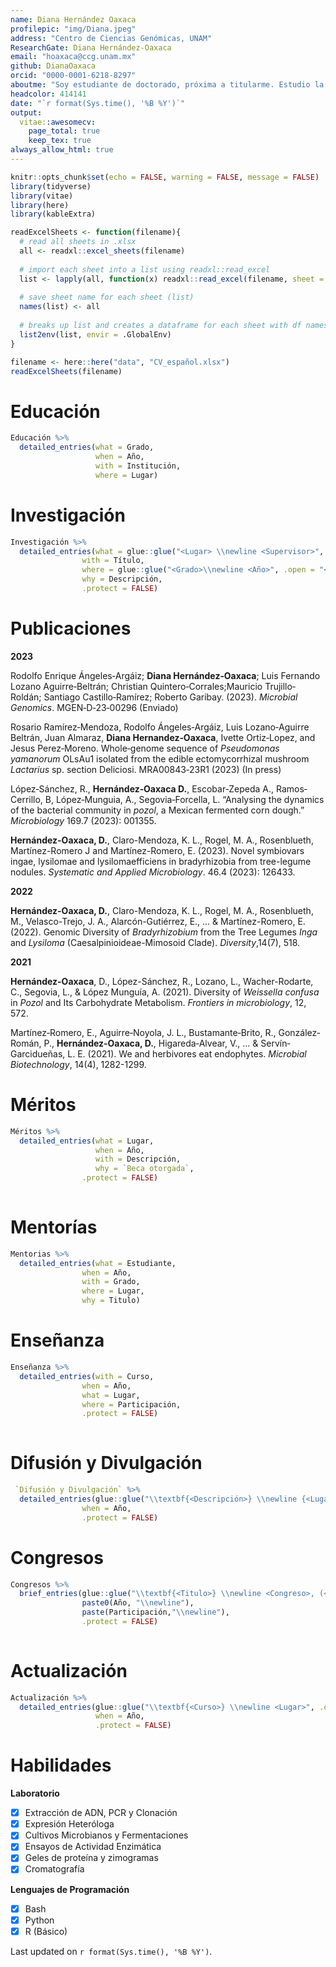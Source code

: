```yaml
---
name: Diana Hernández Oaxaca
profilepic: "img/Diana.jpeg"
address: "Centro de Ciencias Genómicas, UNAM"
ResearchGate: Diana Hernández-Oaxaca
email: "hoaxaca@ccg.unam.mx"
github: DianaOaxaca
orcid: "0000-0001-6218-8297"
aboutme: "Soy estudiante de doctorado, próxima a titularme. Estudio la simbiosis especialista y generalista entre bacterias y sus hospederos: plantas o animales. Me apasiona estudiar microbiología, bioquímica y ciencias ómicas. \n Disfruto de aprender y enseñar, por eso participo activamente tomando, dando y apoyando en cursos y asesorías"
headcolor: 414141
date: "`r format(Sys.time(), '%B %Y')`"
output: 
  vitae::awesomecv:
    page_total: true
    keep_tex: true
always_allow_html: true
---
```


```r
knitr::opts_chunk$set(echo = FALSE, warning = FALSE, message = FALSE)
library(tidyverse)
library(vitae)
library(here)
library(kableExtra)
```

```r
readExcelSheets <- function(filename){
  # read all sheets in .xlsx 
  all <- readxl::excel_sheets(filename)
  
  # import each sheet into a list using readxl::read_excel
  list <- lapply(all, function(x) readxl::read_excel(filename, sheet = x))
  
  # save sheet name for each sheet (list)
  names(list) <- all
  
  # breaks up list and creates a dataframe for each sheet with df names matching sheet names
  list2env(list, envir = .GlobalEnv)
}
```

```r
filename <- here::here("data", "CV_español.xlsx")
readExcelSheets(filename)
```

# Educación

```r
Educación %>% 
  detailed_entries(what = Grado,
                   when = Año,
                   with = Institución,
                   where = Lugar)
```

# Investigación

```r
Investigación %>% 
  detailed_entries(what = glue::glue("<Lugar> \\newline <Supervisor>", .open = "<", .close = ">"),
                with = Título,
                where = glue::glue("<Grado>\\newline <Año>", .open = "<", .close = ">"),
                why = Descripción,
                .protect = FALSE)
```


# Publicaciones

\footnotesize
\setlength{\leftskip}{0cm}
**2023**

\setlength{\leftskip}{1cm}
Rodolfo Enrique Ángeles‐Argáiz; **Diana Hernández‐Oaxaca**; Luis Fernando Lozano Aguirre‐Beltrán; Christian Quintero‐Corrales;Mauricio Trujillo‐Roldán; Santiago Castillo‐Ramírez; Roberto Garibay. (2023). *Microbial Genomics*. MGEN‐D‐23‐00296 (Enviado)

Rosario Ramírez‐Mendoza, Rodolfo Ángeles‐Argáiz, Luis Lozano‐Aguirre Beltrán, Juan Almaraz, **Diana Hernandez‐Oaxaca**, Ivette Ortiz‐Lopez, and Jesus Perez‐Moreno. Whole‐genome sequence of *Pseudomonas yamanorum* OLsAu1 isolated from the edible ectomycorrhizal mushroom *Lactarius* sp. section Deliciosi. MRA00843‐23R1 (2023) (In press)

López‐Sánchez, R., **Hernández‐Oaxaca D.**, Escobar‐Zepeda A., Ramos‐Cerrillo, B, López‐Munguia, A., Segovia‐Forcella, L. “Analysing the dynamics of the bacterial community in *pozol*, a Mexican fermented corn dough.” *Microbiology* 169.7 (2023): 001355.

**Hernández-Oaxaca, D.**, Claro-Mendoza, K. L., Rogel, M. A., Rosenblueth, Martínez-Romero J and Martínez-Romero, E. (2023). Novel symbiovars ingae, lysilomae and lysilomaefficiens in bradyrhizobia from tree-legume nodules. *Systematic and Applied Microbiology*. 46.4 (2023): 126433.


\setlength{\leftskip}{0cm}
**2022**

\setlength{\leftskip}{1cm}
**Hernández-Oaxaca, D.**, Claro-Mendoza, K. L., Rogel, M. A., Rosenblueth, M., Velasco-Trejo, J. A., Alarcón-Gutiérrez, E., ... & Martínez-Romero, E. (2022). Genomic Diversity of *Bradyrhizobium* from the Tree Legumes *Inga* and *Lysiloma* (Caesalpinioideae-Mimosoid Clade). *Diversity*,14(7), 518.

\setlength{\leftskip}{0cm}
**2021**

\setlength{\leftskip}{1cm}
**Hernández-Oaxaca**, D., López-Sánchez, R., Lozano, L., Wacher-Rodarte, C., Segovia, L., & López Munguía, A. (2021). Diversity of *Weissella confusa* in *Pozol* and Its Carbohydrate Metabolism. *Frontiers in microbiology*, 12, 572.

Martínez‐Romero, E., Aguirre‐Noyola, J. L., Bustamante‐Brito, R., González‐Román, P., **Hernández‐Oaxaca, D.**, Higareda‐Alvear, V., ... & Servín‐Garcidueñas, L. E. (2021). We and herbivores eat endophytes. *Microbial Biotechnology*, 14(4), 1282-1299. 

\setlength{\leftskip}{0cm}

# Méritos
\footnotesize

```r
Méritos %>% 
  detailed_entries(what = Lugar,
                   when = Año,
                   with = Descripción,
                   why = `Beca otorgada`,
                .protect = FALSE)
                
```

# Mentorías
\footnotesize
```r
Mentorias %>% 
  detailed_entries(what = Estudiante,
                when = Año,
                with = Grado,
                where = Lugar,
                why = Titulo)
```

# Enseñanza
```r
Enseñanza %>% 
  detailed_entries(with = Curso,
                when = Año,
                what = Lugar,
                where = Participación,
                .protect = FALSE)
                
```

# Difusión y Divulgación
```r
 `Difusión y Divulgación` %>% 
  detailed_entries(glue::glue("\\textbf{<Descripción>} \\newline {<Lugar>}", .open = "<", .close = ">"),
                when = Año,
                .protect = FALSE)
```

# Congresos
```r
Congresos %>% 
  brief_entries(glue::glue("\\textbf{<Titulo>} \\newline <Congreso>, (<Lugar>)", .open = "<", .close = ">"),
                paste0(Año, "\\newline"),
                paste(Participación,"\\newline"),
                .protect = FALSE)
                
```

# Actualización
```r
Actualización %>%
  detailed_entries(glue::glue("\\textbf{<Curso>} \\newline <Lugar>", .open = "<", .close = ">"),
                   when = Año,
                   .protect = FALSE)
```


# Habilidades
**Laboratorio**						

- [x] Extracción de ADN, PCR y Clonación
- [x] Expresión Heteróloga
- [x] Cultivos Microbianos y Fermentaciones
- [x] Ensayos de Actividad Enzimática
- [x] Geles de proteína y zimogramas
- [x] Cromatografía

**Lenguajes de Programación**

- [x] Bash
- [x] Python
- [x] R (Básico)




Last updated on `r format(Sys.time(), '%B %Y')`.
